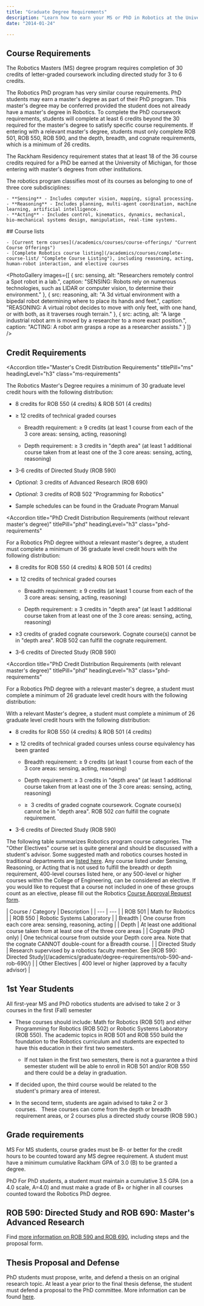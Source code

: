 ```yaml
---
title: "Graduate Degree Requirements"
description: "Learn how to earn your MS or PhD in Robotics at the University of Michigan."
date: "2014-01-24"

---
```



## Course Requirements <Pill type="ms" /> <Pill type="phd" />

The Robotics Masters (MS) degree program requires completion of 30 credits of letter-graded coursework including directed study for 3 to 6 credits.

The Robotics PhD program has very similar course requirements. PhD students may earn a master's degree as part of their PhD program. This master's degree may be conferred provided the student does not already have a master's degree in Robotics. To complete the PhD coursework requirements, students will complete at least 6 credits beyond the 30 required for the master's degree to satisfy specific course requirements. If entering with a relevant master's degree, students must only complete ROB 501, ROB 550, ROB 590, and the depth, breadth, and cognate requirements, which is a minimum of 26 credits.

The Rackham Residency requirement states that at least 18 of the 36 course credits required for a PhD be earned at the University of Michigan, for those entering with master's degrees from other institutions.


<TwoColumn>
  <div slot="left">
    The robotics program classifies most of its courses as belonging to one of three core subdisciplines:

    - **Sensing** - Includes computer vision, mapping, signal processing.
    - **Reasoning** - Includes planning, multi-agent coordination, machine learning, artificial intelligence.
    - **Acting** - Includes control, kinematics, dynamics, mechanical, bio-mechanical systems design, manipulation, real-time systems.
  </div>

  <div slot="right">
    ## Course lists

    - [Current term courses](/academics/courses/course-offerings/ "Current Course Offerings")
    - [Complete Robotics course listing](/academics/courses/complete-course-list/ "Complete Course Listing"), including reasoning, acting, human-robot interaction, and elective courses
  </div>
</TwoColumn>

<PhotoGallery 
  images={[
    {
      src: sensing,
      alt: "Researchers remotely control a Spot robot in a lab.",
      caption: "SENSING: Robots rely on numerous technologies, such as LIDAR or computer vision, to determine their environment."
    },
    {
      src: reasoning, 
      alt: "A 3d virtual environment with a bipedal robot determining where to place its hands and feet.",
      caption: "REASONING: A virtual robot decides to move with only feet, with one hand, or with both, as it traverses rough terrain."
    },
    {
      src: acting,
      alt: "A large industrial robot arm is moved by a researcher to a more exact position.",
      caption: "ACTING: A robot arm grasps a rope as a researcher assists."
    }
  ]}
/>

## Credit Requirements
<Accordion 
  title="Master's Credit Distribution Requirements"
  titlePill="ms"
  headingLevel="h3"
  class="ms-requirements"
>

  The Robotics Master's Degree requires a minimum of 30 graduate level credit hours with the following distribution:

  - 8 credits for ROB 550 (4 credits) & ROB 501 (4 credits) 

  - ≥ 12 credits of technical graded courses
      - Breadth requirement: ≥ 9 credits (at least 1 course from each of the 3 core areas: sensing, acting, reasoning) 
      
      - Depth requirement: ≥ 3 credits in "depth area" (at least 1 additional course taken from at least one of the 3 core areas: sensing, acting, reasoning) 

  - 3-6 credits of Directed Study (ROB 590)

  - _Optional_: 3 credits of Advanced Research (ROB 690)

  - _Optional_: 3 credits of ROB 502 "Programming for Robotics"

  - Sample schedules can be found in the Graduate Program Manual
</Accordion>

<Accordion 
  title="PhD Credit Distribution Requirements (without relevant master's degree)"
  titlePill="phd"
  headingLevel="h3"
  class="phd-requirements"
>

  For a Robotics PhD degree without a relevant master's degree, a student must complete a minimum of 36 graduate level credit hours with the following distribution:

  - 8 credits for ROB 550 (4 credits) & ROB 501 (4 credits) 

  - ≥ 12 credits of technical graded courses
      - Breadth requirement: ≥ 9 credits (at least 1 course from each of the 3 core areas: sensing, acting, reasoning)
      
      - Depth requirement: ≥ 3 credits in "depth area" (at least 1 additional course taken from at least one of the 3 core areas: sensing, acting, reasoning) 

  - ≥3 credits of graded cognate coursework. Cognate course(s) cannot be in "depth area". ROB 502 can fulfill the cognate requirement. 

  - 3-6 credits of Directed Study (ROB 590)
</Accordion>

<Accordion 
  title="PhD Credit Distribution Requirements (with relevant master's degree)"
  titlePill="phd"
  headingLevel="h3"
  class="phd-requirements"
>

  For a Robotics PhD degree with a relevant master's degree, a student must complete a minimum of 26 graduate level credit hours with the following distribution:

  With a relevant Master's degree, a student must complete a minimum of 26 graduate level credit hours with the following distribution: 

  - 8 credits for ROB 550 (4 credits) & ROB 501 (4 credits) 

  - ≥ 12 credits of technical graded courses unless course equivalency has been granted
      - Breadth requirement: ≥ 9 credits (at least 1 course from each of the 3 core areas: sensing, acting, reasoning) 
      
      - Depth requirement: ≥ 3 credits in "depth area" (at least 1 additional course taken from at least one of the 3 core areas: sensing, acting, reasoning)
      
      - ≥  3 credits of graded cognate coursework. Cognate course(s) cannot be in "depth area". ROB 502 _can_ fulfill the cognate requirement.

  - 3-6 credits of Directed Study (ROB 590)
</Accordion>

The following table summarizes Robotics program course categories. The "Other Electives" course set is quite general and should be discussed with a student's advisor. Some suggested math and robotics courses hosted in traditional departments are [listed here](/academics/courses/complete-course-list/ "Complete Course List"). Any course listed under Sensing, Reasoning, or Acting that is not used to fulfill the breadth or depth requirement, 400-level courses listed here, or any 500-level or higher courses within the College of Engineering, can be considered an elective. If you would like to request that a course not included in one of these groups count as an elective, please fill out the Robotics [Course Approval Request form](https://docs.google.com/forms/d/e/1FAIpQLSci0XS8N5iMFAmnvBs2DBWWUwdGac9HoBrg536HpNfD4HLP4Q/viewform).

<div class="requirements-table-wrapper">
| Course / Category | Description |
| --- | --- |
| ROB 501 | Math for Robotics |
| ROB 550 | Robotic Systems Laboratory |
| Breadth | One course from each core area: sensing, reasoning, acting |
| Depth | At least one additional course taken from at least one of the three core areas |
| Cognate (PhD only) | One technical course from outside your Depth core area. Note that the cognate CANNOT double-count for a Breadth course. |
| Directed Study | Research supervised by a robotics faculty member. See [ROB 590: Directed Study](/academics/graduate/degree-requirements/rob-590-and-rob-690/) |
| Other Electives | 400 level or higher (approved by a faculty advisor) |
</div>

## 1st Year Students <Pill type="ms" /> <Pill type="phd" />

All first-year MS and PhD robotics students are advised to take 2 or 3 courses in the first (Fall) semester

- These courses should include: Math for Robotics (ROB 501) and either Programming for Robotics (ROB 502) or Robotic Systems Laboratory (ROB 550). The academic topics in ROB 501 and ROB 550 build the foundation to the Robotics curriculum and students are expected to have this education in their first two semesters.
    - If not taken in the first two semesters, there is not a guarantee a third semester student will be able to enroll in ROB 501 and/or ROB 550 and there could be a delay in graduation.

- If decided upon, the third course would be related to the student's primary area of interest.  

- In the second term, students are again advised to take 2 or 3 courses.   These courses can come from the depth or breadth requirement areas, or 2 courses plus a directed study course (ROB 590.)

## Grade requirements

<Pill type="ms">MS</Pill> For MS students, course grades must be B- or better for the credit hours to be counted toward any MS degree requirement. A student must have a minimum cumulative Rackham GPA of 3.0 (B) to be granted a degree.

<Pill type="phd">PhD</Pill> For PhD students, a student must maintain a cumulative 3.5 GPA (on a 4.0 scale, A=4.0) and must make a grade of B+ or higher in all courses counted toward the Robotics PhD degree.

## ROB 590: Directed Study and ROB 690: Master's Advanced Research

Find [more information on ROB 590 and ROB 690](/academics/graduate/degree-requirements/rob-590-and-rob-690/ "more information on ROB 590 and ROB 690"), including steps and the proposal form.

## Thesis Proposal and Defense <Pill type="phd" />

PhD students must propose, write, and defend a thesis on an original research topic. At least a year prior to the final thesis defense, the student must defend a proposal to the PhD committee. More information can be found [here](/academics/student-services/dissertation-committee-formation-and-proposal/ "Dissertation Committee Formation and Proposal").

